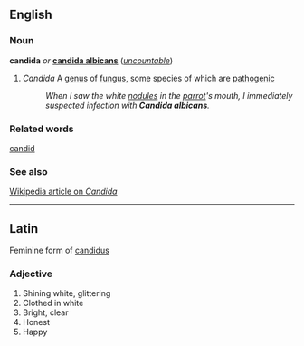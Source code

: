 ==English==

===Noun===
'''candida''' ''or'' '''[[candida albicans]]'''  (''[[uncountable]]'')
# ''Candida'' A [[genus]] of [[fungus]], some species of which are [[pathogenic]]
#: ''When I saw the white [[nodule]]s in the [[parrot]]'s mouth, I immediately suspected infection with '''Candida albicans'''.''

===Related words===
[[candid]]

===See also===
[[w:Candida| Wikipedia article on ''Candida'']]

----
==Latin==

Feminine form of [[candidus]]

===Adjective===

# Shining white, glittering
# Clothed in white
# Bright, clear
# Honest
# Happy